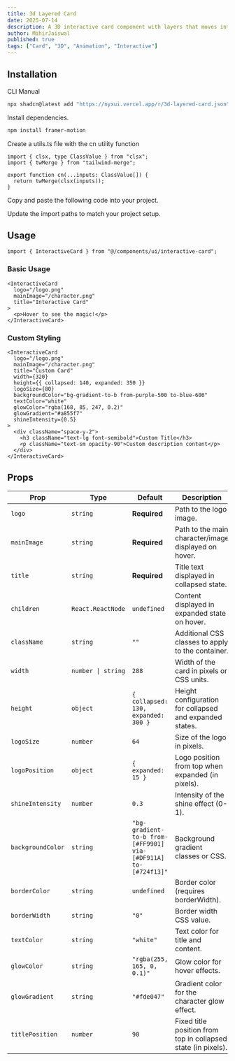 ```yaml
---
title: 3d Layered Card
date: 2025-07-14
description: A 3D interactive card component with layers that moves interacts with hover, smooth animations, and customizable styling.
author: MihirJaiswal
published: true
tags: ["Card", "3D", "Animation", "Interactive"]
---
```


<ComponentPreview name="3d-layered-card-demo" />

## Installation

<Tabs defaultValue="cli">

<TabsList>
  <TabsTrigger value="cli">CLI</TabsTrigger>
  <TabsTrigger value="manual">Manual</TabsTrigger>
</TabsList>
<TabsContent value="cli">

```bash
npx shadcn@latest add "https://nyxui.vercel.app/r/3d-layered-card.json"
```

</TabsContent>

<TabsContent value="manual">

<Steps>

<Step>Install dependencies.</Step>

```bash
npm install framer-motion 
```

<Step>Create a utils.ts file with the cn utility function</Step>

```tsx
import { clsx, type ClassValue } from "clsx";
import { twMerge } from "tailwind-merge";

export function cn(...inputs: ClassValue[]) {
  return twMerge(clsx(inputs));
}
```

<Step>Copy and paste the following code into your project.</Step>

<ComponentSource name="interactive-card" />

<Step>Update the import paths to match your project setup.</Step>

</Steps>

</TabsContent>

</Tabs>

## Usage

```tsx
import { InteractiveCard } from "@/components/ui/interactive-card";
```

### Basic Usage

```tsx
<InteractiveCard
  logo="/logo.png"
  mainImage="/character.png"
  title="Interactive Card"
>
  <p>Hover to see the magic!</p>
</InteractiveCard>
```

### Custom Styling

```tsx
<InteractiveCard
  logo="/logo.png"
  mainImage="/character.png"
  title="Custom Card"
  width={320}
  height={{ collapsed: 140, expanded: 350 }}
  logoSize={80}
  backgroundColor="bg-gradient-to-b from-purple-500 to-blue-600"
  textColor="white"
  glowColor="rgba(168, 85, 247, 0.2)"
  glowGradient="#a855f7"
  shineIntensity={0.5}
>
  <div className="space-y-2">
    <h3 className="text-lg font-semibold">Custom Title</h3>
    <p className="text-sm opacity-90">Custom description content</p>
  </div>
</InteractiveCard>
```

## Props

| Prop              | Type                | Default                                                          | Description                                                    |
| ----------------- | ------------------- | ---------------------------------------------------------------- | -------------------------------------------------------------- |
| `logo`            | `string`            | **Required**                                                     | Path to the logo image.                                       |
| `mainImage`       | `string`            | **Required**                                                     | Path to the main character/image displayed on hover.          |
| `title`           | `string`            | **Required**                                                     | Title text displayed in collapsed state.                      |
| `children`        | `React.ReactNode`   | `undefined`                                                      | Content displayed in expanded state on hover.                 |
| `className`       | `string`            | `""`                                                             | Additional CSS classes to apply to the container.             |
| `width`           | `number \| string`  | `288`                                                            | Width of the card in pixels or CSS units.                     |
| `height`          | `object`            | `{ collapsed: 130, expanded: 300 }`                              | Height configuration for collapsed and expanded states.       |
| `logoSize`        | `number`            | `64`                                                             | Size of the logo in pixels.                                   |
| `logoPosition`    | `object`            | `{ expanded: 15 }`                                               | Logo position from top when expanded (in pixels).             |
| `shineIntensity`  | `number`            | `0.3`                                                            | Intensity of the shine effect (0-1).                          |
| `backgroundColor` | `string`            | `"bg-gradient-to-b from-[#FF9901] via-[#DF911A] to-[#724f13]"`  | Background gradient classes or CSS.                           |
| `borderColor`     | `string`            | `undefined`                                                      | Border color (requires borderWidth).                          |
| `borderWidth`     | `string`            | `"0"`                                                            | Border width CSS value.                                       |
| `textColor`       | `string`            | `"white"`                                                        | Text color for title and content.                             |
| `glowColor`       | `string`            | `"rgba(255, 165, 0, 0.1)"`                                       | Glow color for hover effects.                                 |
| `glowGradient`    | `string`            | `"#fde047"`                                                      | Gradient color for the character glow effect.                 |
| `titlePosition`   | `number`            | `90`                                                             | Fixed title position from top in collapsed state (in pixels). |

